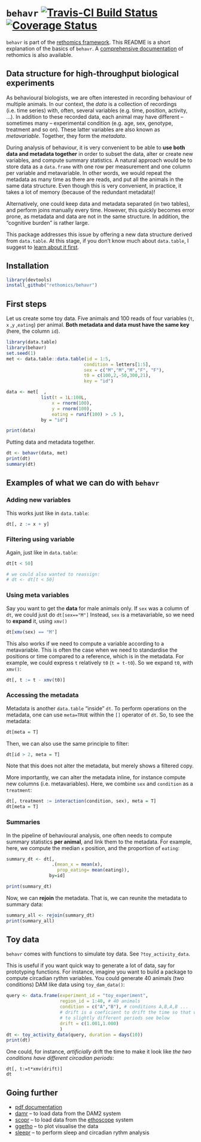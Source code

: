 # `behavr` [![Travis-CI Build Status](https://travis-ci.org/rethomics/behavr.svg?branch=master)](https://travis-ci.org/rethomics/behavr) [![Coverage Status](https://img.shields.io/codecov/c/github/rethomics/behavr/master.svg)](https://codecov.io/github/rethomics/behavr?branch=master)

<!-- [![AppVeyor Build Status](https://ci.appveyor.com/api/projects/status/github/tidyverse/hms?branch=master&svg=true)](https://ci.appveyor.com/project/tidyverse/hms)  -->

<!--[![CRAN_Status_Badge](http://www.r-pkg.org/badges/version/hms)](https://cran.r-project.org/package=hms) -->

`behavr` is part of the [rethomics framework](https://rethomics.github.io).
This README is a short explanation of the basics of `behavr`.
A [comprehensive documentation](https/rethomics.github.io/doc) of rethomics is also available.

## Data structure for high-throughput biological experiments

As behavioural biologists, we are often interested in recording behaviour of multiple animals.
In our context, the *data* is a collection of recordings (i.e. time series) with, often, several variables (e.g. time, position, activity, ...).
In addition to these recorded data, each animal may have different -- sometimes many -- experimental condition (e.g. age, sex, genotype, treatment and so on).
These latter variables are also known as *metavariable*. Together, they form the *metadata*.

During analysis of behaviour, it is very convenient to be able to **use both data and metadata together** in order to subset the data, alter or create new variables, and compute summary statistics.
A natural approach would be to store data as a `data.frame` with one row per measurement and one column per variable and metavariable.
In other words, we would repeat the metadata as many time as there are reads, and put all the animals in the same data structure. 
Even though this is very convenient, in practice, it takes a lot of memory (because of the redundant metadata)!

Alternatively, one could keep data and metadata separated (in two tables), and perform joins manually every time.
However, this quickly becomes error prone, as metadata and data are not in the same structure.
In addition, the "cognitive burden" is rather large.

This package addresses this issue by offering a new data structure derived from `data.table`.
At this stage, if you don't know much about `data.table`,
I suggest to [learn about it first](https://cran.r-project.org/web/packages/data.table/vignettes/datatable-intro.html).

## Installation

```r
library(devtools)
install_github("rethomics/behavr")
```


## First steps

Let us create some toy data.
Five animals and 100 reads of four variables (`t`, `x` ,`y` ,`eating`) per animal.
**Both metadata and data must have the same key** (here, the column `id`).
```r
library(data.table)
library(behavr)
set.seed(1)
met <- data.table::data.table(id = 1:5,
                             condition = letters[1:5],
                             sex = c("M","M","M","F", "F"),
                             t0 = c(100,2,-50,300,21),
                             key = "id")

data <- met[  ,
             list(t = 1L:100L,
                 x = rnorm(100),
                 y = rnorm(100),
                 eating = runif(100) > .5 ),
             by = "id"]

print(data)
```

Putting data and metadata together.

```r
dt <- behavr(data, met)
print(dt)
summary(dt)
```

## Examples of what we can do with `behavr`

### Adding new variables

This works just like in `data.table`:

```r
dt[, z := x + y]
```

### Filtering using variable

Again, just like in `data.table`:

```r
dt[t < 50]

# we could also wanted to reassign:
# dt <- dt[t < 50]
```


### Using meta variables

Say you want to get the **data** for male animals only.
If `sex` was a column of `dt`, we could just do `dt[sex=="M"]`
Instead, `sex` is a metavariable, so we need to **expand** it, using `xmv()`

```r
dt[xmv(sex) == "M"]
```

This also works if we need to compute a variable according to a metavariable.
This is often the case when we need to standardise the positions or time compared to a reference, which is in the metadata.
For example, we could express `t` relatively `t0` (`t = t-t0`). 
So we expand `t0`, with `xmv()`:

```r
dt[, t := t - xmv(t0)]
```

### Accessing the metadata

Metadata is another `data.table` "inside" `dt`.
To perform operations on the metadata, one can use `meta=TRUE` within the `[]` operator of `dt`.
So, to see the metadata:
```r
dt[meta = T]
```

Then, we can also use the same principle to filter:
```r
dt[id > 2, meta = T]
```
Note that this does not alter the metadata, but merely shows a filtered copy.

More importantly, we can alter the metadata inline, for instance compute new columns (i.e. metavariables).
Here, we combine `sex` and `condition` as a `treatment`:

```r
dt[, treatment := interaction(condition, sex), meta = T]
dt[meta = T]
```


### Summaries

In the pipeline of behavioural analysis, one often needs to compute summary statistics **per animal**, and link them to the metadata.
For example, here, we compute the median `x` position, and the proportion of `eating`:

```r
summary_dt <- dt[,
                 .(mean_x = mean(x),
                   prop_eating= mean(eating)),
                by=id]

print(summary_dt)
```

Now, we can **rejoin** the metadata. 
That is, we can reunite the metadata to summary data:

```r
summary_all <- rejoin(summary_dt)
print(summary_all)
```

## Toy data

`behavr` comes with functions to simulate toy data. See `?toy_activity_data`.

This is useful if you want quick way to generate a lot of data, say for prototyping functions.
For instance, imagine you want to build a package to compute circadian rythm variables.
You could generate 40 animals (two conditions) DAM like data using `toy_dam_data()`:

```r
query <- data.frame(experiment_id = "toy_experiment",
                    region_id = 1:40, # 40 animals
                    condition = c("A","B"), # conditions A,B,A,B ...
                    # drift is a coeficient to drift the time so that we make 
                    # to slightly different periods see below
                    drift = c(1.001,1.000)
                    )
dt <- toy_activity_data(query, duration = days(10))
print(dt)
```

One could, for instance, *artificially* drift the time to make it look like *the two conditions have different circadian periods*:

```
dt[, t:=t*xmv(drift)]
dt
```




## Going further

<!-- * [behavr](https://github.com/rethomics/behavr) -- to manipulate the data (create new variable/meta-variables) -->
* [pdf documentation](https://github.com/rethomics/behavr/raw/master/behavr.pdf)
* [damr](https://github.com/rethomics/damr) -- to load data from the DAM2 system
* [scopr](https://github.com/rethomics/scopr) -- to load data from the [ethoscope](http://gilestrolab.github.io/ethoscope/) system
* [ggetho](https://github.com/rethomics/ggetho) -- to plot visualise the data
* [sleepr](https://github.com/rethomics/sleepr) -- to perform sleep and circadian rythm analysis

